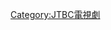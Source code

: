 {{Catnav|頁面分類|人类社会|文化|电视剧|各國電視劇|韓國電視劇|JTBC電視劇}}
{{Catnav|頁面分類|...|电视节目|电视剧|各國電視劇|韓國電視劇|JTBC電視劇}}
{{Catnav|頁面分類|...|电视|电视节目|韓國电视节目|韓國電視劇|JTBC電視劇}}
{{Catnav|頁面分類|...|各國電視|韓國電視|韓國电视节目|韓國電視劇|JTBC電視劇}}
{{Catnav|頁面分類|...|电视|各國電視|各國電視劇|韓國電視劇|JTBC電視劇}}

{{catmore|JTBC周末連續劇}}

[[Category:JTBC電視劇|Category:JTBC電視劇]]